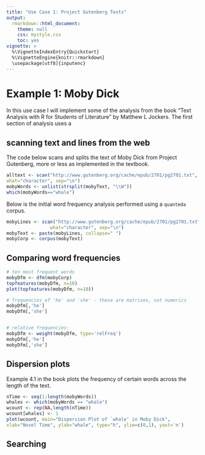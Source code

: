 ```yaml
---
title: "Use Case 1: Project Gutenberg Texts"
output:
  rmarkdown::html_document:
    theme: null
    css: mystyle.css
    toc: yes
vignette: >
  %\VignetteIndexEntry{Quickstart}
  %\VignetteEngine{knitr::rmarkdown}
  \usepackage[utf8]{inputenc}
---
```


<!--
%\VignetteEngine{knitr::rmarkdown}
%\VignetteIndexEntry{Quickstart}
-->

# Example 1: Moby Dick

In this use case I will implement some of the analysis from the book "Text Analysis with R for Students of Literature" by Matthew L Jockers. The first section of analysis uses a 

## scanning text and lines from the web

The code below scans and splits the text of Moby Dick from Project Gutenberg, more or less as implemented in the textbook.
```r
alltext <- scan("http://www.gutenberg.org/cache/epub/2701/pg2701.txt",
what="character", sep="\n")
mobyWords <- unlist(strsplit(mobyText, "\\W"))
which(mobyWords=="whale")
```

Below is the initial word frequency analysis performed using a `quanteda` corpus.

```r
mobyLines <- scan("http://www.gutenberg.org/cache/epub/2701/pg2701.txt",
                what="character", sep="\n")
mobyText <- paste(mobyLines, collapse=" ")
mobyCorp <- corpus(mobyText)
```


## Comparing word frequencies

```r
# ten most frequent words
mobyDfm <- dfm(mobyCorp)
topfeatures(mobyDfm, n=10)
plot(topfeatures(mobyDfm, n=10))

# frequencies of 'he' and 'she' - these are matrixes, not numerics
mobyDfm[,'he']
mobyDfm[,'she']


# relative frequencies:
mobyDfm <- weight(mobyDfm, type='relFreq')
mobyDfm[,'he']
mobyDfm[,'she']
```


## Dispersion plots

Example 4.1 in the book plots the frequency of certain words across the length of the text. 

```r
nTime <- seq(1:length(mobyWords))
whales <- which(mobyWords == "whale")
wcount <- rep(NA,length(nTime))
wcount[whales] <- 1
plot(wcount, main="Dispersion Plot of `whale' in Moby Dick",
xlab="Novel Time", ylab="whale", type="h", ylim=c(0,1), yaxt='n')
```


## Searching


